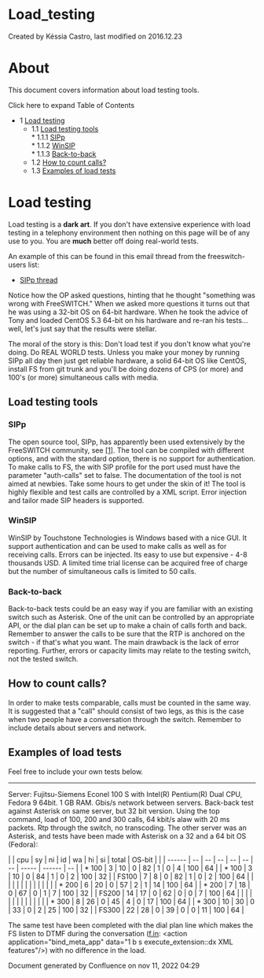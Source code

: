 
# Load_testing 

 Created by  Késsia Castro, last modified on 2016.12.23

# About

This document covers information about load testing tools.

Click here to expand Table of Contents

* 1 [Load testing](#load-testing)  
   * 1.1 [Load testing tools](#load-testing-tools)  
         * 1.1.1 [SIPp](#load-testing)  
         * 1.1.2 [WinSIP](#load-testing)  
         * 1.1.3 [Back-to-back](#load-testing)  
   * 1.2 [How to count calls?](#load-testing-tools)  
   * 1.3 [Examples of load tests](#examples-of-load-tests)

# Load testing

Load testing is a **dark art**. If you don't have extensive experience with load testing in a telephony environment then nothing on this page will be of any use to you. You are **much** better off doing real-world tests.

An example of this can be found in this email thread from the freeswitch-users list:

* [SIPp thread](http://lists.freeswitch.org/pipermail/freeswitch-users/2009-August/thread.html#18226)

Notice how the OP asked questions, hinting that he thought "something was wrong with FreeSWITCH." When we asked more questions it turns out that he was using a 32-bit OS on 64-bit hardware. When he took the advice of Tony and loaded CentOS 5.3 64-bit on his hardware and re-ran his tests... well, let's just say that the results were stellar.

The moral of the story is this: Don't load test if you don't know what you're doing. Do REAL WORLD tests. Unless you make your money by running SIPp all day then just get reliable hardware, a solid 64-bit OS like CentOS, install FS from git trunk and you'll be doing dozens of CPS (or more) and 100's (or more) simultaneous calls with media.

## Load testing tools

### SIPp

The open source tool, SIPp, has apparently been used extensively by the FreeSWITCH community, see [\[1\]](http://www.freeswitch.org/eg/load%5Ftest). The tool can be compiled with different options, and with the standard option, there is no support for authentication. To make calls to FS, the with SIP profile for the port used must have the parameter "auth-calls" set to false. The documentation of the tool is not aimed at newbies. Take some hours to get under the skin of it! The tool is highly flexible and test calls are controlled by a XML script. Error injection and tailor made SIP headers is supported.

### WinSIP

WinSIP by Touchstone Technologies is Windows based with a nice GUI. It support authentication and can be used to make calls as well as for receiving calls. Errors can be injected. Its easy to use but expensive - 4-8 thousands USD. A limited time trial license can be acquired free of charge but the number of simultaneous calls is limited to 50 calls.

### Back-to-back

Back-to-back tests could be an easy way if you are familiar with an existing switch such as Asterisk. One of the unit can be controlled by an appropriate API, or the dial plan can be set up to make a chain of calls forth and back. Remember to answer the calls to be sure that the RTP is anchored on the switch - if that's what you want. The main drawback is the lack of error reporting. Further, errors or capacity limits may relate to the testing switch, not the tested switch.

## How to count calls?

In order to make tests comparable, calls must be counted in the same way. It is suggested that a "call" should consist of two legs, as this is the case when two people have a conversation through the switch. Remember to include details about servers and network.

## Examples of load tests

Feel free to include your own tests below.

---

Server: Fujitsu-Siemens Econel 100 S with Intel(R) Pentium(R) Dual CPU, Fedora 9 64bit. 1 GB RAM. Gbis/s network between servers. Back-back test against Asterisk on same server, but 32 bit version. Using the top command, load of 100, 200 and 300 calls, 64 kbit/s alaw with 20 ms packets. Rtp through the switch, no transcoding. The other server was an Asterisk, and tests have been made with Asterisk on a 32 and a 64 bit OS (Fedora):

| | cpu  | sy | ni | id | wa | hi | si | total | OS-bit |    |
| ------ | -- | -- | -- | -- | -- | -- | ----- | ------ | -- |
| \* 100 | 3  | 10 | 0  | 82 | 1  | 0  | 4     | 100    | 64 |
| \* 100 | 3  | 10 | 0  | 84 | 1  | 0  | 2     | 100    | 32 |
| FS100  | 7  | 8  | 0  | 82 | 1  | 0  | 2     | 100    | 64 |
| |      |    |    |    |    |    |    |       |        |    |
| \* 200 | 6  | 20 | 0  | 57 | 2  | 1  | 14    | 100    | 64 |
| \* 200 | 7  | 18 | 0  | 67 | 0  | 1  | 7     | 100    | 32 |
| FS200  | 14 | 17 | 0  | 62 | 0  | 0  | 7     | 100    | 64 |
| |      |    |    |    |    |    |    |       |        |    |
| \* 300 | 8  | 26 | 0  | 45 | 4  | 0  | 17    | 100    | 64 |
| \* 300 | 10 | 30 | 0  | 33 | 0  | 2  | 25    | 100    | 32 |
| FS300  | 22 | 28 | 0  | 39 | 0  | 0  | 11    | 100    | 64 |

The same test have been completed with the dial plan line which makes the FS listen to DTMF during the conversation ([f.in](http://f.in): &lt;action application="bind\_meta\_app" data="1 b s execute\_extension::dx XML features"/>) with no difference in the load.

Document generated by Confluence on nov 11, 2022 04:29
